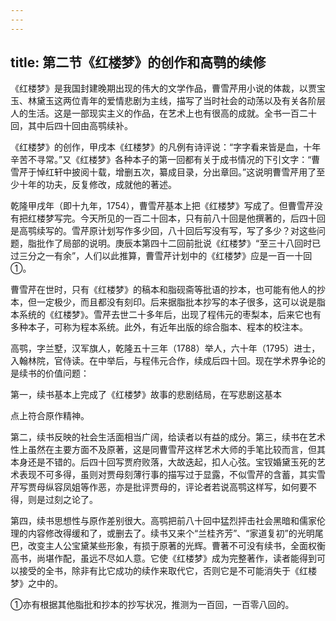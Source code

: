 ```yaml
---
---
---
```

title: 第二节《红楼梦》的创作和高鹗的续修
---



《红楼梦》是我国封建晚期出现的伟大的文学作品，曹雪芹用小说的体裁，以贾宝玉、林黛玉这两位青年的爱情悲剧为主线，描写了当时社会的动荡以及有关各阶层人的生活。这是一部现实主义的作品，在艺术上也有很高的成就。全书一百二十回，其中后四十回由高鹗续补。

《红楼梦》的创作，甲戌本《红楼梦》的凡例有诗评说：“字字看来皆是血，十年辛苦不寻常。”又《红楼梦》各种本子的第一回都有关于成书情况的下引文字：“曹雪芹于悼红轩中披阅十载，增删五次，纂成目录，分出章回。”这说明曹雪芹用了至少十年的功夫，反复修改，成就他的著述。

乾隆甲戌年（即十九年，1754），曹雪芹基本上把《红楼梦》写成了。但曹雪芹没有把红楼梦写完。今天所见的一百二十回本，只有前八十回是他撰著的，后四十回是高鹗续写的。雪芹原计划写作多少回，八十回后写没有写，写了多少？对这些问题，脂批作了局部的说明。庚辰本第四十二回前批说《红楼梦》“至三十八回时已过三分之一有余”，人们以此推算，曹雪芹计划中的《红楼梦》应是一百一十回①。

曹雪芹在世时，只有《红楼梦》的稿本和脂砚斋等批语的抄本，也可能有他人的抄本，但一定极少，而且都没有刻印。后来据脂批本抄写的本子很多，这可以说是脂本系统的《红楼梦》。雪芹去世二十多年后，出现了程伟元的枣梨本，后来它也有多种本子，可称为程本系统。此外，有近年出版的综合脂本、程本的校注本。

高鹗，字兰墅，汉军旗人，乾隆五十三年（1788）举人，六十年（1795）进士，入翰林院，官侍读。在中举后，与程伟元合作，续成后四十回。现在学术界争论的是续书的价值问题：

第一，续书基本上完成了《红楼梦》故事的悲剧结局，在写悲剧这基本

点上符合原作精神。

第二，续书反映的社会生活面相当广阔，给读者以有益的成分。第三，续书在艺术性上虽然在主要方面不及原著，这是同曹雪芹这样艺术大师的手笔比较而言，但其本身还是不错的。后四十回写贾府败落，大故迭起，扣人心弦。宝钗婚黛玉死的艺术表现不可多得，虽则对贾母刻薄行事的描写过于显露，不似雪芹的含蓄，其实雪芹写贾母纵容凤姐等作恶，亦是批评贾母的，评论者若说高鹗这样写，如何要不得，则是过刻之论了。

第四，续书思想性与原作差别很大。高鹗把前八十回中猛烈抨击社会黑暗和儒家伦理的内容修改得缓和了，或删去了。续书又来个“兰桂齐芳”、“家道复初”的光明尾巴，改变主人公宝黛某些形象，有损于原著的光辉。曹著不可没有续书，全面权衡高书，尚堪作配，虽远不尽如人意。它使《红楼梦》成为完整著作，读者能得到可以接受的全书，除非有比它成功的续作来取代它，否则它是不可能消失于《红楼梦》之中的。

①亦有根据其他脂批和抄本的抄写状况，推测为一百回，一百零八回的。